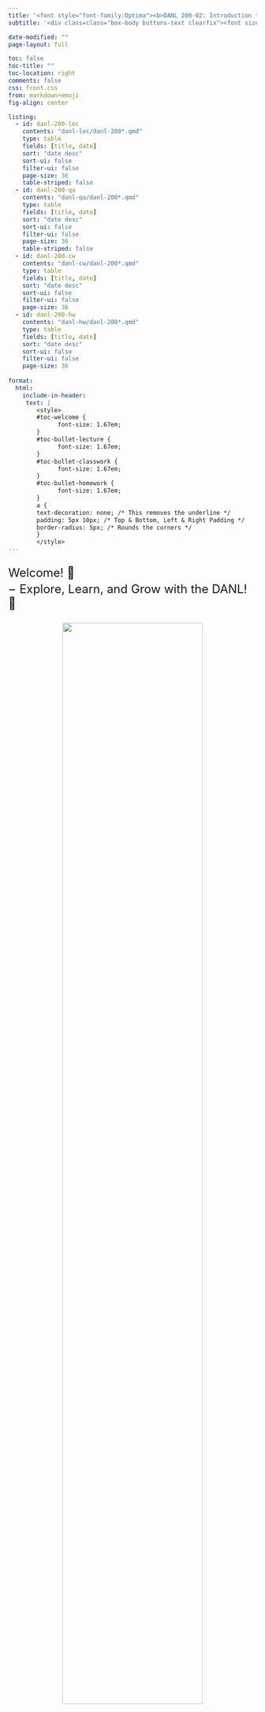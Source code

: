 ```yaml
---
title: '<font style="font-family:Optima"><b>DANL 200-02: Introduction to Data Analytics, Spring 2024</b></font>'
subtitle: '<div class=class="box-body buttons-text clearfix"><font size="5"><ul style="list-style-type: none;"><li><b>Instructor: Byeong-Hak Choe</b> &nbsp; <i class="fa fa-chevron-left" aria-hidden="true"></i><a href="mailto:bchoe@geneseo.edu" class="about-link" rel="" target=""><i class="bi bi-envelope"></i><span class="about-link-text"> <b>Email</b></span></a></span></a> | <a href="https://brightspace.geneseo.edu" class="about-link" rel="" target="_blank"><i class="bi bi-bootstrap"></i><span class="about-link-text"> <b>Brightspace</b></span></a> <i class="fa fa-chevron-right" aria-hidden="true"></i></li></ul></font></div>'

date-modified: ""
page-layout: full

toc: false
toc-title: ""
toc-location: right
comments: false
css: front.css
from: markdown+emoji
fig-align: center

listing: 
  - id: danl-200-lec
    contents: "danl-lec/danl-200*.qmd"
    type: table
    fields: [title, date]
    sort: "date desc"
    sort-ui: false
    filter-ui: false
    page-size: 36
    table-striped: false
  - id: danl-200-qa
    contents: "danl-qa/danl-200*.qmd"
    type: table
    fields: [title, date]
    sort: "date desc"
    sort-ui: false
    filter-ui: false
    page-size: 36
    table-striped: false
  - id: danl-200-cw
    contents: "danl-cw/danl-200*.qmd"
    type: table
    fields: [title, date]
    sort: "date desc"
    sort-ui: false
    filter-ui: false
    page-size: 36
  - id: danl-200-hw
    contents: "danl-hw/danl-200*.qmd"
    type: table
    fields: [title, date]
    sort: "date desc"
    sort-ui: false
    filter-ui: false
    page-size: 36
    
format: 
  html:
    include-in-header:
     text: |
        <style>
        #toc-welcome {
              font-size: 1.67em;
        }
        #toc-bullet-lecture {
              font-size: 1.67em;
        }
        #toc-bullet-classwork {
              font-size: 1.67em;
        }
        #toc-bullet-homework {
              font-size: 1.67em;
        }
        a {
        text-decoration: none; /* This removes the underline */
        padding: 5px 10px; /* Top & Bottom, Left & Right Padding */
        border-radius: 5px; /* Rounds the corners */
        }
        </style>
---
```





<div style="display:block; margin:25px;"></div>

<font size = "5">Welcome! 👋 </font>

<div style="display:block; margin:-10px;"></div>

<font size = "5">$-$ Explore, Learn, and Grow with the DANL! 🌟</font>

<div style="display:block; margin:25px;"></div>

<p align="center" >
  <img src="img/coding-combined.gif" width="75%">
</p>

<div style="display:block; margin:25px;"></div>


<!-- :::: {.columns} -->

<!-- ::: {.column width="5%"} -->

<!-- ::: -->

<!-- ::: {.column width="30%"} -->
<!-- ![](img/coding-sea-lion.gif){width=80%} -->

<!-- ::: -->

<!-- ::: {.column width="30%"} -->
<!-- ![](img/geneseo-logo.gif){width=80%} -->
<!-- ::: -->


<!-- ::: {.column width="30%"} -->
<!-- ![](img/coding-sea-turtle.gif){width=80%} -->

<!-- ::: -->

<!-- :::: -->


<div style="display:block; margin:-20px;"></div>


:::: {.columns}

::: {.column width="45%"}
## $\bullet\,$ Lecture Slides :rocket:

:::{#danl-200-lec}
:::

:::

::: {.column width="10%"}

:::


::: {.column width="45%"}
## $\bullet\,$ Lecture Q & A :question:

:::{#danl-200-qa}
:::

:::

::::



:::: {.columns}

::: {.column width="45%"}
## $\bullet\,$ Classwork  :keyboard:

:::{#danl-200-cw}
:::

:::

::: {.column width="10%"}

:::


::: {.column width="45%"}
## $\bullet\,$ Homework  :computer:

:::{#danl-200-hw}
:::

:::

::::








